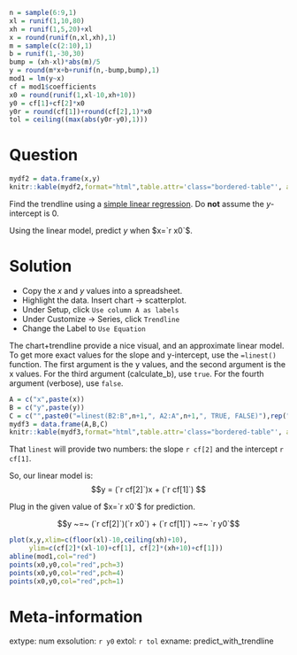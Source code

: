 ```r

n = sample(6:9,1)
xl = runif(1,10,80)
xh = runif(1,5,20)+xl
x = round(runif(n,xl,xh),1)
m = sample(c(2:10),1)
b = runif(1,-30,30)
bump = (xh-xl)*abs(m)/5
y = round(m*x+b+runif(n,-bump,bump),1)
mod1 = lm(y~x)
cf = mod1$coefficients
x0 = round(runif(1,xl-10,xh+10))
y0 = cf[1]+cf[2]*x0
y0r = round(cf[1])+round(cf[2],1)*x0
tol = ceiling((max(abs(y0r-y0),1)))
```


Question
========

<style type="text/css" rel="stylesheet">
.bordered-table {
    border-collapse: collapse;
    border-spacing: 0;
    border:2px solid #000000;
}
.bordered-table th {
    border:2px solid #000000;
    padding: 4px;
}
.bordered-table td{
    border:2px solid #000000;
    padding: 4px;
}
</style>

```r
mydf2 = data.frame(x,y)
knitr::kable(mydf2,format="html",table.attr='class="bordered-table"', align = "cc",row.names=F)
```

Find the trendline using a [simple linear regression](https://en.wikipedia.org/wiki/Simple_linear_regression){target="_blank"}. Do **not** assume the $y$-intercept is 0.

Using the linear model, predict $y$ when $x=`r x0`$.


Solution
========

* Copy the $x$ and $y$ values into a spreadsheet.
* Highlight the data. Insert chart $\to$ scatterplot.
* Under Setup, click `Use column A as labels`
* Under Customize $\to$ Series, click `Trendline`
* Change the Label to `Use Equation`

The chart+trendline provide a nice visual, and an approximate linear model. To get more exact values for the slope and y-intercept, use the `=linest()` function. The first argument is the y values, and the second argument is the x values. For the third argument (calculate_b), use `true`. For the fourth argument (verbose), use `false`.

```r
A = c("x",paste(x))
B = c("y",paste(y))
C = c("",paste0("=linest(B2:B",n+1,", A2:A",n+1,", TRUE, FALSE)"),rep("",n-1))
mydf3 = data.frame(A,B,C)
knitr::kable(mydf3,format="html",table.attr='class="bordered-table"', align = "cc",row.names=T)
```

That `linest` will provide two numbers: the slope `r cf[2]` and the intercept `r cf[1]`.

So, our linear model is:
$$y = (`r cf[2]`)x + (`r cf[1]`) $$

Plug in the given value of $x=`r x0`$ for prediction.

$$y ~=~ (`r cf[2]`)(`r x0`) + (`r cf[1]`) ~=~ `r y0`$$

```r
plot(x,y,xlim=c(floor(xl)-10,ceiling(xh)+10),
     ylim=c(cf[2]*(xl-10)+cf[1], cf[2]*(xh+10)+cf[1]))
abline(mod1,col="red")
points(x0,y0,col="red",pch=3)
points(x0,y0,col="red",pch=4)
points(x0,y0,col="red",pch=1)
```



Meta-information
============
extype: num
exsolution: `r y0`
extol: `r tol`
exname: predict_with_trendline